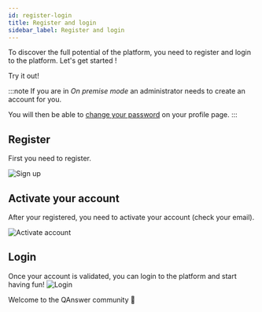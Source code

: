 ```yaml
---
id: register-login
title: Register and login
sidebar_label: Register and login
---
```



To discover the full potential of the platform, you need to register and login to the platform. Let's get started !

<div style={{ display: 'flex', justifyContent: 'center', marginBottom: '20px' }}>
    <Link
        to='https://app.qanswer.ai'
        className="button button--primary button--lg"
    >
        Try it out!
    </Link>
</div>

:::note
If you are in *On premise mode* an administrator needs to create an account for you.

You will then be able to [change your password](/Premise-mode/change-pwd) on your profile page.
:::

## Register
First you need to register.

<Image src='/img/screenshots/register.png' alt='Sign up'/>

## Activate your account
After your registered, you need to activate your account (check your email).

<Image src='/img/screenshots/activate-account.png' alt='Activate account'/>

## Login
Once your account is validated, you can login to the platform and start having fun!
<Image src='/img/screenshots/login.png' alt='Login'/>

<div style={{ display: 'flex', width: '100%', justifyContent: 'center', fontSize: '30px', paddingTop: '15px' }}>Welcome to the QAnswer community 🎉</div>